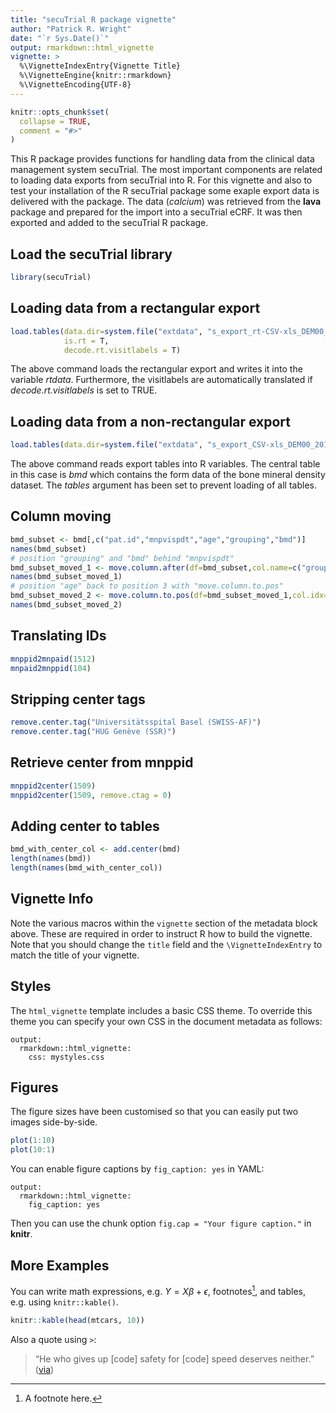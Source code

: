 ```yaml
---
title: "secuTrial R package vignette"
author: "Patrick R. Wright"
date: "`r Sys.Date()`"
output: rmarkdown::html_vignette
vignette: >
  %\VignetteIndexEntry{Vignette Title}
  %\VignetteEngine{knitr::rmarkdown}
  %\VignetteEncoding{UTF-8}
---
```


```r
knitr::opts_chunk$set(
  collapse = TRUE,
  comment = "#>"
)
```

This R package provides functions for handling data from the clinical data management system secuTrial. The most important components are
related to loading data exports from secuTrial into R. For this vignette and also to test your installation of the R secuTrial package
some exaple export data is delivered with the package. The data (*calcium*) was retrieved from the **lava** package and prepared for the 
import into a secuTrial eCRF. It was then exported and added to the secuTrial R package.

## Load the secuTrial library

```r
library(secuTrial)
```

## Loading data from a rectangular export

```r
load.tables(data.dir=system.file("extdata", "s_export_rt-CSV-xls_DEM00_20181016-151332.zip", package = "secuTrial"), 
            is.rt = T, 
            decode.rt.visitlabels = T)
```

The above command loads the rectangular export and writes it into the variable *rtdata*. 
Furthermore, the visitlabels are automatically translated if *decode.rt.visitlabels* is set to TRUE.

## Loading data from a non-rectangular export
```r
load.tables(data.dir=system.file("extdata", "s_export_CSV-xls_DEM00_20180912-125720.zip", package = "secuTrial"), tables=c("bmd.xls"))
```

The above command reads export tables into R variables. The central table in this case is *bmd* which contains the form data of the bone mineral density
dataset. The *tables* argument has been set to prevent loading of all tables.

## Column moving

```r
bmd_subset <- bmd[,c("pat.id","mnpvispdt","age","grouping","bmd")]
names(bmd_subset)
# position "grouping" and "bmd" behind "mnpvispdt"
bmd_subset_moved_1 <- move.column.after(df=bmd_subset,col.name=c("grouping","bmd"),"mnpvispdt")
names(bmd_subset_moved_1)
# position "age" back to position 3 with "move.column.to.pos"
bmd_subset_moved_2 <- move.column.to.pos(df=bmd_subset_moved_1,col.idx=5,new.col.idx=3)
names(bmd_subset_moved_2)

```

## Translating IDs

```r
mnppid2mnpaid(1512)
mnpaid2mnppid(104)
```

## Stripping center tags
```r
remove.center.tag("Universitätsspital Basel (SWISS-AF)")
remove.center.tag("HUG Genève (SSR)")
```

## Retrieve center from mnppid
```r
mnppid2center(1509)
mnppid2center(1509, remove.ctag = 0)
```

## Adding center to tables
```r
bmd_with_center_col <- add.center(bmd)
length(names(bmd))
length(names(bmd_with_center_col))
```

## Vignette Info

Note the various macros within the `vignette` section of the metadata block above. These are required in order to instruct R how to build the vignette. Note that you should change the `title` field and the `\VignetteIndexEntry` to match the title of your vignette.

## Styles

The `html_vignette` template includes a basic CSS theme. To override this theme you can specify your own CSS in the document metadata as follows:

    output: 
      rmarkdown::html_vignette:
        css: mystyles.css

## Figures

The figure sizes have been customised so that you can easily put two images side-by-side. 

```r
plot(1:10)
plot(10:1)
```

You can enable figure captions by `fig_caption: yes` in YAML:

    output:
      rmarkdown::html_vignette:
        fig_caption: yes

Then you can use the chunk option `fig.cap = "Your figure caption."` in **knitr**.

## More Examples

You can write math expressions, e.g. $Y = X\beta + \epsilon$, footnotes^[A footnote here.], and tables, e.g. using `knitr::kable()`.

```r
knitr::kable(head(mtcars, 10))
```

Also a quote using `>`:

> "He who gives up [code] safety for [code] speed deserves neither."
([via](https://twitter.com/hadleywickham/status/504368538874703872))
